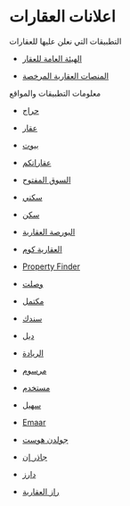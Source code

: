 # اعلانات العقارات

التطبيقات التي نعلن عليها للعقارات

- [الهيئة العامة للعقار](https://rega.gov.sa/)

- [المنصات العقارية المرخصة](https://rega.gov.sa/%D8%A7%D9%84%D8%AE%D8%AF%D9%85%D8%A7%D8%AA-%D8%A7%D9%84%D8%A5%D9%84%D9%83%D8%AA%D8%B1%D9%88%D9%86%D9%8A%D8%A9/%D8%A7%D9%84%D9%88%D8%B3%D8%A7%D8%B7%D8%A9-%D8%A7%D9%84%D8%B9%D9%82%D8%A7%D8%B1%D9%8A%D8%A9/)

معلومات التطبيقات والمواقع

- [حراج](https://www.youtube.com/watch?v=cFG3-xsQDAg&list=PL9miCI_tqgG_UtjtVsFGbQD3r_J_t6-4P&ab_channel=%D8%AD%D8%B1%D8%A7%D8%AC)

- [عقار](https://sa.aqar.fm/)

- [بيوت](https://www.bayut.sa/)

- [عقاراتكم](https://aqaratikom.com/)

- [السوق المفتوح](https://sa.opensooq.com/ar)

- [سكني](https://sakani.sa/)

- [سكن](https://sakan.org.sa)


- [البورصة العقارية](https://srem.moj.gov.sa)

- [العقارية كوم](https://sa.alaqarya.com)

- [Property Finder](https://www.propertyfinder.sa/en)

- [وصلت](https://wasalt.sa)

- [مكتمل](https://www.muktamel.com)

- [سندك](https://sanadak.sa)

- [ديل](https://dealapp.sa/tabs/home)

- [الريادة](https://alriyadahr.com.sa)

- [مرسوم](https://marsoom.sa/category/real-estate)

- [مستخدم](https://www.mstkhdm.com/?gad_source=1&gclid=CjwKCAjw9p24BhB_EiwA8ID5Bkhe5Tz92Nx50UdnHYdguVHeAdb4KGL0BW8gsbJH_CNw_croFFIDMRoCQ4UQAvD_BwE)

- [سهيل](https://www.suhail.ai)

- [Emaar](https://emaar-property.net)

- [جولدن هوست](https://goldenhost.co)

- [جاذر إن](https://gathern.co)


- [دارز](https://darz.co)


- [راز العقارية](https://www.razre.sa)


